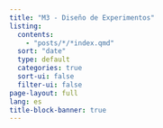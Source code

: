 ```yaml
---
title: "M3 - Diseño de Experimentos"
listing:
  contents:
    - "posts/*/*index.qmd"
  sort: "date"
  type: default
  categories: true
  sort-ui: false
  filter-ui: false
page-layout: full
lang: es
title-block-banner: true
---
```

